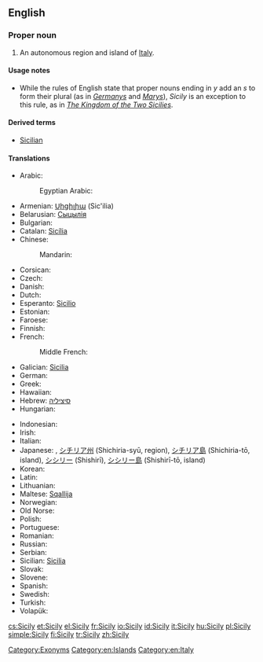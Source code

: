 ==English==

===Proper noun===
{{wikipedia}}
{{en-proper noun|Sicilies}} {{italbrac|see Usage notes below}}

# An autonomous region and island of [[Italy]].

====Usage notes====
* While the rules of English state that proper nouns ending in ''y'' add an ''s'' to form their plural (as in ''[[Germany]]s'' and ''[[Mary]]s''), ''Sicily'' is an exception to this rule, as in ''[[w:Kingdom of the Two Sicilies|The Kingdom of the Two Sicilies]]''.

====Derived terms====
* [[Sicilian]]

====Translations====
{{trans-top|island}}
* Arabic: {{t|ar|صقلية|f|tr=Siqilya}}
*: Egyptian Arabic:  {{tø|arz|سيسيليا|f|tr=sisilia|sc=Arab}}
* Armenian: [[Սիցիլիա]] (Sic'ilia)
* Belarusian: [[Сыцылія]]
* Bulgarian: {{t-|bg|Сицилия}}
* Catalan: [[Sicília]]
* Chinese:
*: Mandarin: {{t|cmn|西西里|tr=Xixīlǐ|sc=Hani}}
* Corsican: {{t|co|Sicilia}}
* Czech: {{t-|cs|Sicílie|f}}
* Danish: {{t-|da|Sicilien}}
* Dutch: {{t+|nl|Sicilië|n}}
* Esperanto: [[Sicilio]]
* Estonian: {{t-|et|Sitsiilia}}
* Faroese: {{t|fo|Sikiloy|f}}
* Finnish: {{t+|fi|Sisilia}}
* French: {{t+|fr|Sicile|f}}
*: Middle French: {{tø|frm|Sycile|f}}
* Galician: [[Sicilia#Galician|Sicilia]]
* German: {{t+|de|Sizilien}}
* Greek: {{t+|el|Σικελία|f|tr=Sikelía|sc=Grek}}
* Hawaiian: {{tø|haw|Kikilia}}
* Hebrew: [[סיציליה]]
* Hungarian: {{t|hu|Szicília}}
{{trans-mid}}
* Indonesian: {{t-|id|Sisilia|xs=Indonesian}}
* Irish: {{t|ga|Sicil|f|alt=An tSicil}}
* Italian: {{t+|it|Sicilia|f}}
* Japanese: {{t-|ja|シチリア|tr=Shichiria}}, [[シチリア州]] (Shichiria-syū, region), [[シチリア島]] (Shichiria-tō, island), [[シシリー]] (Shishirī), [[シシリー島]] (Shishirī-tō, island)
* Korean: {{t|ko|시실리|tr=Sisilli}}
* Latin: {{t-|la|Sicilia|f}}
* Lithuanian: {{t-|lt|Sicilija|xs=Lithuanian}}
* Maltese: [[Sqallija]]
* Norwegian: {{t-|no|Sicilia}}
* Old Norse: {{tø|non|Sikiley|f}}
* Polish: {{t+|pl|Sycylia}}
* Portuguese: {{t-|pt|Sicília}}
* Romanian: {{t-|ro|Sicilia}}
* Russian: {{t+|ru|Сицилия|f|tr=Sicílija}}
* Serbian: {{t-|sr|Сицилија|sc=Cyrl}}
* Sicilian: [[Sicilia#Sicilian|Sicilia]] {{f}}
* Slovak: {{t-|sk|Sicília}}
* Slovene: {{t+|sl|Sicilija}}
* Spanish: {{t+|es|Sicilia}}
* Swedish: {{t-|sv|Sicilien}}
* Turkish: {{t+|tr|Sicilya}}
* Volapük: {{t|vo|Sikileän}}
{{trans-bottom}}

[[Category:Exonyms]]
[[Category:en:Islands]]
[[Category:en:Italy]]

[[cs:Sicily]]
[[et:Sicily]]
[[el:Sicily]]
[[fr:Sicily]]
[[io:Sicily]]
[[id:Sicily]]
[[it:Sicily]]
[[hu:Sicily]]
[[pl:Sicily]]
[[simple:Sicily]]
[[fi:Sicily]]
[[tr:Sicily]]
[[zh:Sicily]]